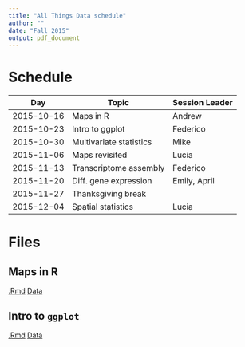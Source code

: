 ```yaml
---
title: "All Things Data schedule"
author: ""
date: "Fall 2015"
output: pdf_document
---
```

# Schedule

Day           | Topic                   | Session Leader  | 
------------- | ----------------------- | --------------- |
2015-10-16    | Maps in R               | Andrew          | 
2015-10-23    | Intro to ggplot         | Federico        |
2015-10-30    | Multivariate statistics | Mike            |
2015-11-06    | Maps revisited          | Lucia           |
2015-11-13    | Transcriptome assembly  | Federico        |
2015-11-20    | Diff. gene expression   | Emily, April    |
2015-11-27    | Thanksgiving break      |
2015-12-04    | Spatial statistics      | Lucia

# Files  
## Maps in R
[.Rmd](https://adnguyen.github.io/assets/Yai_map_precip.Rmd)
[Data](https://adnguyen.github.io/assets/Coordinates_Sites.csv)  

## Intro to `ggplot`
[.Rmd](https://raw.githubusercontent.com/flopezo/atd/master/intro_to_ggplot.Rmd) [Data](https://raw.githubusercontent.com/flopezo/atd/master/Tibbets_et_al_2015_data.csv)


